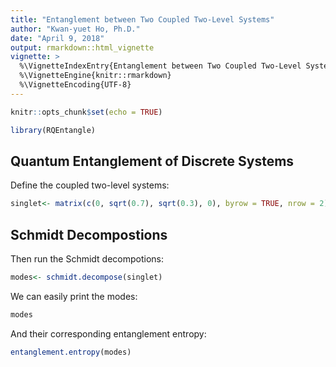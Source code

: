 ```yaml
---
title: "Entanglement between Two Coupled Two-Level Systems"
author: "Kwan-yuet Ho, Ph.D."
date: "April 9, 2018"
output: rmarkdown::html_vignette
vignette: >
  %\VignetteIndexEntry{Entanglement between Two Coupled Two-Level Systems}
  %\VignetteEngine{knitr::rmarkdown}
  %\VignetteEncoding{UTF-8}
---
```


```r
knitr::opts_chunk$set(echo = TRUE)
```

```r
library(RQEntangle)
```

## Quantum Entanglement of Discrete Systems

Define the coupled two-level systems:

```r
singlet<- matrix(c(0, sqrt(0.7), sqrt(0.3), 0), byrow = TRUE, nrow = 2)
```

## Schmidt Decompostions

Then run the Schmidt decompotions:

```r
modes<- schmidt.decompose(singlet)
```

We can easily print the modes:

```r
modes
```

And their corresponding entanglement entropy:

```r
entanglement.entropy(modes)
```
